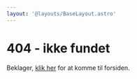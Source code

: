 ```yaml
---
layout: '@layouts/BaseLayout.astro'
---
```



# 404 - ikke fundet

Beklager, <a href="/">klik her</a> for at komme til forsiden.

<br />
<Image
  src={notFoundImg}
  alt=""
  width={notFoundImg.width / 2}
  style="height: auto; width: auto;"
/>
